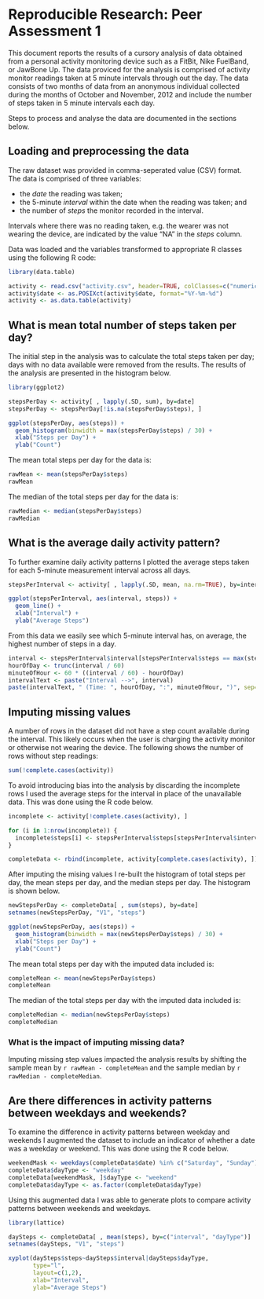 # Reproducible Research: Peer Assessment 1

This document reports the results of a cursory analysis of data obtained from a personal activity monitoring device such as a FitBit, Nike FuelBand, or JawBone Up. The data proviced for the analysis is comprised of activity monitor readings taken at 5 minute intervals through out the day. The data consists of two months of data from an anonymous individual collected during the months of October and November, 2012 and include the number of steps taken in 5 minute intervals each day.   

Steps to process and analyse the data are documented in the sections below.

## Loading and preprocessing the data

The raw dataset was provided in comma-seperated value (CSV) format. The data is comprised of three variables:

- the *date* the reading was taken;
- the 5-minute *interval* within the date when the reading was taken; and
- the number of *steps* the monitor recorded in the interval.  

Intervals where there was no reading taken, e.g. the wearer was not wearing the device, are indicated by the value "NA" in the *steps* column.

Data was loaded and the variables transformed to appropriate R classes using the following R code:

```r
library(data.table)

activity <- read.csv("activity.csv", header=TRUE, colClasses=c("numeric", "character", "numeric"))
activity$date <- as.POSIXct(activity$date, format="%Y-%m-%d")
activity <- as.data.table(activity)
```

## What is mean total number of steps taken per day?

The initial step in the analysis was to calculate the total steps taken per day; days with no data available were removed from the results. The results of the analysis are presented in the histogram below.

```r
library(ggplot2)

stepsPerDay <- activity[ , lapply(.SD, sum), by=date]
stepsPerDay <- stepsPerDay[!is.na(stepsPerDay$steps), ]

ggplot(stepsPerDay, aes(steps)) + 
  geom_histogram(binwidth = max(stepsPerDay$steps) / 30) +
  xlab("Steps per Day") +
  ylab("Count")
```

The mean total steps per day for the data is:

```r
rawMean <- mean(stepsPerDay$steps)
rawMean
```

The median of the total steps per day for the data is:

```r
rawMedian <- median(stepsPerDay$steps)
rawMedian
```

## What is the average daily activity pattern?

To further examine daily activity patterns I plotted the average steps taken for each 5-minute measurement interval across all days.

```r
stepsPerInterval <- activity[ , lapply(.SD, mean, na.rm=TRUE), by=interval]

ggplot(stepsPerInterval, aes(interval, steps)) + 
  geom_line() +
  xlab("Interval") +
  ylab("Average Steps")
```

From this data we easily see which 5-minute interval has, on average, the highest number of steps in a day.

```r
interval <- stepsPerInterval$interval[stepsPerInterval$steps == max(stepsPerInterval$steps)]
hourOfDay <- trunc(interval / 60)
minuteOfHour <- 60 * ((interval / 60) - hourOfDay)
intervalText <- paste("Interval -->", interval)
paste(intervalText, " (Time: ", hourOfDay, ":", minuteOfHour, ")", sep="")
```

## Imputing missing values

A number of rows in the dataset did not have a step count available during the interval. This likely occurs when the user is charging the activity monitor or otherwise not wearing the device. The following shows the number of rows without step readings:

```r
sum(!complete.cases(activity))
```

To avoid introducing bias into the analysis by discarding the incomplete rows I used the average steps for the interval in place of the unavailable data. This was done using the R code below.

```r
incomplete <- activity[!complete.cases(activity), ]

for (i in 1:nrow(incomplete)) {
  incomplete$steps[i] <- stepsPerInterval$steps[stepsPerInterval$interval == incomplete$interval[i]]
}

completeData <- rbind(incomplete, activity[complete.cases(activity), ])
```

After imputing the mising values I re-built the histogram of total steps per day, the mean steps per day, and the median steps per day. The histogram is shown below.

```r
newStepsPerDay <- completeData[ , sum(steps), by=date]
setnames(newStepsPerDay, "V1", "steps")

ggplot(newStepsPerDay, aes(steps)) + 
  geom_histogram(binwidth = max(newStepsPerDay$steps) / 30) +
  xlab("Steps per Day") +
  ylab("Count")
```

The mean total steps per day with the imputed data included is:

```r
completeMean <- mean(newStepsPerDay$steps)
completeMean
```

The median of the total steps per day with the imputed data included is:

```r
completeMedian <- median(newStepsPerDay$steps)
completeMedian
```

### What is the impact of imputing missing data?

Imputing missing step values impacted the analysis results by shifting the sample mean by `r rawMean - completeMean` and the sample median by `r rawMedian - completeMedian`.

## Are there differences in activity patterns between weekdays and weekends?

To examine the difference in activity patterns between weekday and weekends I augmented the dataset to include an indicator of whether a date was a weekday or weekend. This was done using the R code below.

```r
weekendMask <- weekdays(completeData$date) %in% c("Saturday", "Sunday")
completeData$dayType <- "weekday"
completeData[weekendMask, ]$dayType <- "weekend"
completeData$dayType <- as.factor(completeData$dayType)
```

Using this augmented data I was able to generate plots to compare activity patterns between weekends and weekdays.

```r
library(lattice)

daySteps <- completeData[ , mean(steps), by=c("interval", "dayType")]
setnames(daySteps, "V1", "steps")

xyplot(daySteps$steps~daySteps$interval|daySteps$dayType, 
       type="l", 
       layout=c(1,2), 
       xlab="Interval", 
       ylab="Average Steps")
```

